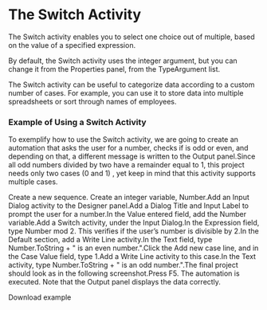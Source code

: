 ﻿# The Switch Activity

The Switch activity enables you to select one choice out of multiple, based on the value of a specified expression.

By default, the Switch activity uses the integer argument, but you can change it from the Properties panel, from the TypeArgument list.

The Switch activity can be useful to categorize data according to a custom number of cases. For example, you can use it to store data into multiple spreadsheets or sort through names of employees.

### Example of Using a Switch Activity

To exemplify how to use the Switch activity, we are going to create an automation that asks the user for a number, checks if is odd or even, and depending on that, a different message is written to the Output panel.Since all odd numbers divided by two have a remainder equal to 1, this project needs only two cases (0 and 1) , yet keep in mind that this activity supports multiple cases.

Create a new sequence.
Create an integer variable, Number.Add an Input Dialog activity to the Designer panel.Add a Dialog Title and Input Label to prompt the user for a number.In the Value entered field, add the Number variable.Add a Switch activity, under the Input Dialog.In the Expression field, type Number mod 2. This verifies if the user’s number is divisible by 2.In the Default section, add a Write Line activity.In the Text field, type Number.ToString + " is an even number.".Click the Add new case line, and in the Case Value field, type 1.Add a Write Line activity to this case.In the Text activity, type Number.ToString + " is an odd number.".The final project should look as in the following screenshot.Press F5. The automation is executed. Note that the Output panel displays the data correctly.

Download example

